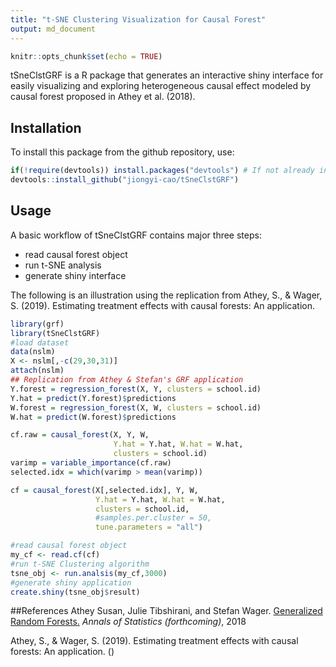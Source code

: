 ```yaml
---
title: "t-SNE Clustering Visualization for Causal Forest"
output: md_document
---
```


```r
knitr::opts_chunk$set(echo = TRUE)
```


tSneClstGRF is a R package that generates an interactive shiny interface for easily visualizing and exploring heterogeneous causal effect modeled by causal forest proposed in Athey et al. (2018).  

## Installation
To install this package from the github repository, use:
```r
if(!require(devtools)) install.packages("devtools") # If not already installed
devtools::install_github("jiongyi-cao/tSneClstGRF")
```

## Usage
A basic workflow of tSneClstGRF contains major three steps:

* read causal forest object
* run t-SNE analysis
* generate shiny interface

The following is an illustration using the replication from Athey, S., & Wager, S. (2019). Estimating treatment effects with causal forests: An application.

```r
library(grf)
library(tSneClstGRF)
#load dataset
data(nslm)
X <- nslm[,-c(29,30,31)]
attach(nslm)
## Replication from Athey & Stefan's GRF application
Y.forest = regression_forest(X, Y, clusters = school.id)
Y.hat = predict(Y.forest)$predictions
W.forest = regression_forest(X, W, clusters = school.id)
W.hat = predict(W.forest)$predictions

cf.raw = causal_forest(X, Y, W,
                       Y.hat = Y.hat, W.hat = W.hat,
                       clusters = school.id)
varimp = variable_importance(cf.raw)
selected.idx = which(varimp > mean(varimp))

cf = causal_forest(X[,selected.idx], Y, W,
                   Y.hat = Y.hat, W.hat = W.hat,
                   clusters = school.id,
                   #samples.per.cluster = 50,
                   tune.parameters = "all")

#read causal forest object
my_cf <- read.cf(cf)
#run t-SNE Clustering algorithm
tsne_obj <- run.analsis(my_cf,3000)
#generate shiny application
create.shiny(tsne_obj$result)
```

##References
Athey Susan, Julie Tibshirani, and Stefan Wager. 
<a href="https://arxiv.org/abs/1610.01271">Generalized Random Forests.</a> <i>Annals of Statistics (forthcoming)</i>, 2018

Athey, S., & Wager, S. (2019). Estimating treatment effects with causal forests: An application.
(\href{https://arxiv.org/pdf/1902.07409.pdf}{arXiv})
